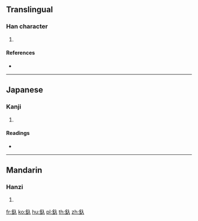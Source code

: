 {{character info/new}}
==Translingual==

===Han character===
{{Han char|rn=167|rad=金|as=02|sn=10|four=|canj=CO}}

# {{defn|Han|sort=金02}}

====References====
* {{Han ref|kx=1296.100|dkj=40166|dj=1799.130|hdz=64169.080|uh=91DE|ud=37342}}

----

==Japanese==

===Kanji===
{{ja-kanji|grade=|rs=金02}}

# {{defn|lang=ja|sort=金02}}

====Readings====
* {{ja-readings|on=[[しゅう]] (shū)|kun=[[するどい]] (surudoi)|nanori=}}

----

==Mandarin==

===Hanzi===
{{cmn-hanzi|pin=[[zhí]] ([[zhi2]])|wg=chih<sup>2</sup>}}

# {{defn|lang=cmn|sort=金02}}

[[fr:釞]]
[[ko:釞]]
[[hu:釞]]
[[pl:釞]]
[[th:釞]]
[[zh:釞]]